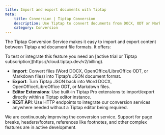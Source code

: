 ```yaml
---
title: Import and export documents with Tiptap
meta:
    title: Conversion | Tiptap Conversion
    description: Use Tiptap to convert documents from DOCX, ODT or Markdown to Tiptap JSON format
    category: Conversion
---
```



The Tiptap Conversion Service makes it easy to import and export content between Tiptap and document file formats. It offers:

<Callout title="Integrate or test Conversion" variant="warning">
    To test or integrate this feature you need an [active trial or Tiptap subscription](https://cloud.tiptap.dev/v2/billing).
</Callout>

- **Import**: Convert files (Word DOCX, OpenOffice/LibreOffice ODT, or Markdown files) into Tiptap’s JSON document format.
- **Export**: Turn Tiptap JSON back into Word DOCX, OpenOffice/LibreOffice ODT, or Markdown files.
- **Editor Extensions**: Use built-in Tiptap Pro extensions to import/export directly within a Tiptap editor instance.
- **REST API**: Use HTTP endpoints to integrate our conversion services anywhere needed without a Tiptap editor being required.

<CodeDemo src="https://develop--tiptap-pro.netlify.app/preview/Extensions/ExportImportDocx" />

<Callout title="Conversion service">
    We are continuously improving the conversion service. Support for page breaks, headers/footers, references like footnotes, and other complex features are in active development.
</Callout>